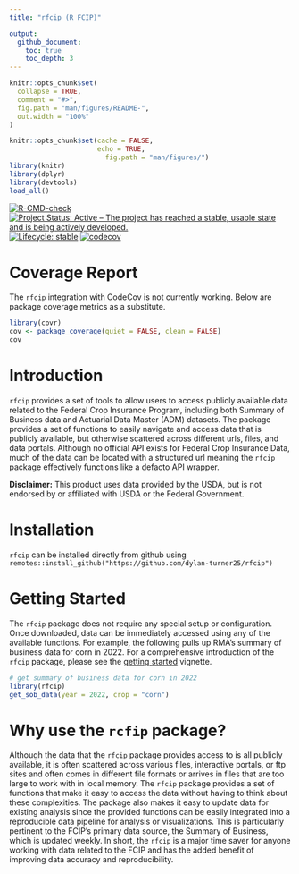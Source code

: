 ```yaml
---
title: "rfcip (R FCIP)"

output:
  github_document:
    toc: true
    toc_depth: 3
---
```


<!-- README.md is generated from README.Rmd. Please edit that file -->

```r
knitr::opts_chunk$set(
  collapse = TRUE,
  comment = "#>",
  fig.path = "man/figures/README-",
  out.width = "100%"
)
```



```r
knitr::opts_chunk$set(cache = FALSE,
                      echo = TRUE,
                        fig.path = "man/figures/")
library(knitr)
library(dplyr)
library(devtools)
load_all()
```

[![R-CMD-check](https://github.com/dylan-turner25/rfcip/actions/workflows/R-CMD-check.yaml/badge.svg)](https://github.com/dylan-turner25/rfcip/actions/workflows/R-CMD-check.yaml)
[![Project Status: Active – The project has reached a stable, usable state and is being actively developed.](https://www.repostatus.org/badges/latest/active.svg)](https://www.repostatus.org/#active)
[![Lifecycle: stable](https://img.shields.io/badge/lifecycle-stable-brightgreen.svg)](https://www.tidyverse.org/lifecycle/#stable)
[![codecov](https://codecov.io/gh/dylan-turner25/rfcip/graph/badge.svg?token=F6ZBMNEHYT)](https://codecov.io/gh/dylan-turner25/rfcip)

# Coverage Report

The `rfcip` integration with CodeCov is not currently working. Below are package coverage metrics as a substitute. 
```r
library(covr)
cov <- package_coverage(quiet = FALSE, clean = FALSE)
cov
```


# Introduction
`rfcip` provides a set of tools to allow users to access publicly available data related to the Federal Crop Insurance Program, including both Summary of Business data and Actuarial Data Master (ADM) datasets. The package provides a set of functions to easily navigate and access data that is publicly available, but otherwise scattered across different urls, files, and data portals. Although no official API exists for Federal Crop Insurance Data, much of the data can be located with a structured url meaning the `rfcip` package effectively functions like a defacto API wrapper.

**Disclaimer:** This product uses data provided by the USDA, but is not endorsed by or affiliated with USDA or the Federal Government.

# Installation
`rfcip` can be installed directly from github using `remotes::install_github("https://github.com/dylan-turner25/rfcip")`

# Getting Started
The `rfcip` package does not require any special setup or configuration. Once downloaded, data can be immediately accessed using any of the available functions. For example, the following pulls up RMA's summary of business data for corn in 2022. For a comprehensive introduction of the `rfcip` package, please see the [getting started](vignettes/rfcip-introduction.md) vignette.

```r

# get summary of business data for corn in 2022
library(rfcip)
get_sob_data(year = 2022, crop = "corn")


```

# Why use the `rcfip` package?

Although the data that the `rfcip` package provides access to is all publicly available, it is often scattered across various files, interactive portals, or ftp sites and often comes in different file formats or arrives in files that are too large to work with in local memory. The `rfcip` package provides a set of functions that make it easy to access the data without having to think about these complexities. The package also makes it easy to update data for existing analysis since the provided functions can be easily integrated into a reproducible data pipeline for analysis or visualizations. This is particularly pertinent to the FCIP's primary data source, the Summary of Business, which is updated weekly. In short, the `rfcip` is a major time saver for anyone working with data related to the FCIP and has the added benefit of improving data accuracy and reproducibility. 

